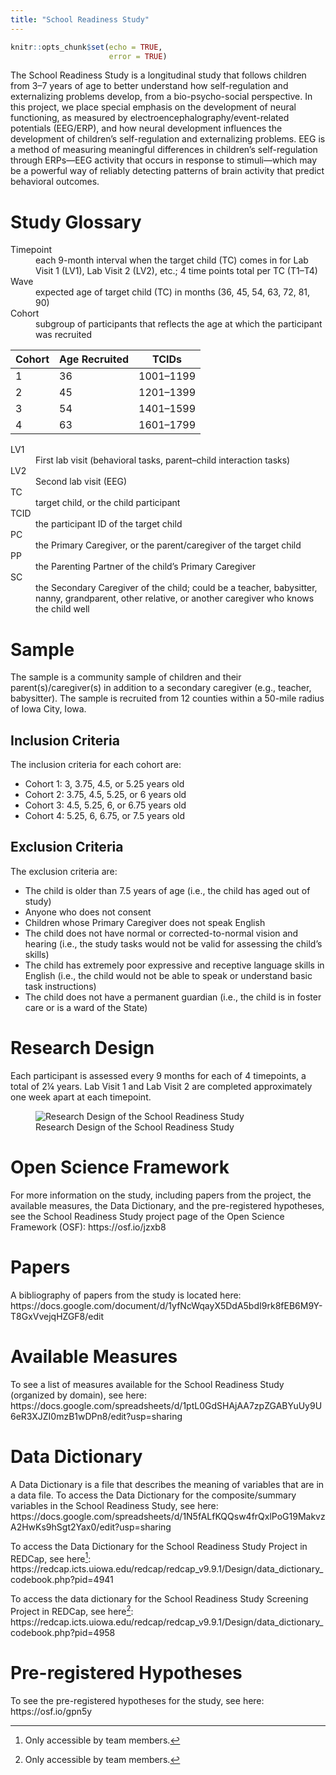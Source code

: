 ```yaml
---
title: "School Readiness Study"
---
```


```r
knitr::opts_chunk$set(echo = TRUE,
                      error = TRUE)
```

The School Readiness Study is a longitudinal study that follows children from 3–7 years of age to better understand how self-regulation and externalizing problems develop, from a bio-psycho-social perspective.
In this project, we place special emphasis on the development of neural functioning, as measured by electroencephalography/event-related potentials (EEG/ERP), and how neural development influences the development of children's self-regulation and externalizing problems.
EEG is a method of measuring meaningful differences in children's self-regulation through ERPs—EEG activity that occurs in response to stimuli—which may be a powerful way of reliably detecting patterns of brain activity that predict behavioral outcomes.

# Study Glossary

Timepoint
: each 9-month interval when the target child (TC) comes in for Lab Visit 1 (LV1), Lab Visit 2 (LV2), etc.; 4 time points total per TC (T1–T4)

Wave
: expected age of target child (TC) in months (36, 45, 54, 63, 72, 81, 90)

Cohort
: subgroup of participants that reflects the age at which the participant was recruited

Cohort | Age Recruited | TCIDs
-------|---------------|------
1      | 36            | 1001–1199
2      | 45            | 1201–1399
3      | 54            | 1401–1599
4      | 63            | 1601–1799

LV1
: First lab visit (behavioral tasks, parent–child interaction tasks)

LV2
: Second lab visit (EEG)

TC
: target child, or the child participant

TCID
: the participant ID of the target child

PC
: the Primary Caregiver, or the parent/caregiver of the target child

PP
: the Parenting Partner of the child's Primary Caregiver

SC
: the Secondary Caregiver of the child; could be a teacher, babysitter, nanny, grandparent, other relative, or another caregiver who knows the child well

# Sample

The sample is a community sample of children and their parent(s)/caregiver(s) in addition to a secondary caregiver (e.g., teacher, babysitter).
The sample is recruited from 12 counties within a 50-mile radius of Iowa City, Iowa.

## Inclusion Criteria

The inclusion criteria for each cohort are:

- Cohort 1: 3, 3.75, 4.5, or 5.25 years old
- Cohort 2: 3.75, 4.5, 5.25, or 6 years old
- Cohort 3: 4.5, 5.25, 6, or 6.75 years old
- Cohort 4: 5.25, 6, 6.75, or 7.5 years old

## Exclusion Criteria

The exclusion criteria are:

- The child is older than 7.5 years of age (i.e., the child has aged out of study)
- Anyone who does not consent
- Children whose Primary Caregiver does not speak English
- The child does not have normal or corrected-to-normal vision and hearing (i.e., the study tasks would not be valid for assessing the child's skills)
- The child has extremely poor expressive and receptive language skills in English (i.e., the child would not be able to speak or understand basic task instructions)
- The child does not have a permanent guardian (i.e., the child is in foster care or is a ward of the State)

# Research Design

Each participant is assessed every 9 months for each of 4 timepoints, a total of 2¼ years.
Lab Visit 1 and Lab Visit 2 are completed approximately one week apart at each timepoint.

![Research Design of the School Readiness Study](images/schoolReadinessStudy.png)

# Open Science Framework

For more information on the study, including papers from the project, the available measures, the Data Dictionary, and the pre-registered hypotheses, see the School Readiness Study project page of the Open Science Framework (OSF): https://osf.io/jzxb8

# Papers

A bibliography of papers from the study is located here:
https://docs.google.com/document/d/1yfNcWqayX5DdA5bdI9rk8fEB6M9Y-T8GxVvejqHZGF8/edit

# Available Measures

To see a list of measures available for the School Readiness Study (organized by domain), see here:
https://docs.google.com/spreadsheets/d/1ptL0GdSHAjAA7zpZGABYuUy9U6eR3XJZI0mzB1wDPn8/edit?usp=sharing

# Data Dictionary

A Data Dictionary is a file that describes the meaning of variables that are in a data file.
To access the Data Dictionary for the composite/summary variables in the School Readiness Study, see here:
https://docs.google.com/spreadsheets/d/1N5fALfKQQsw4frQxlPoG19MakvzA2HwKs9hSgt2Yax0/edit?usp=sharing

To access the Data Dictionary for the School Readiness Study Project in REDCap, see here[^1]:
https://redcap.icts.uiowa.edu/redcap/redcap_v9.9.1/Design/data_dictionary_codebook.php?pid=4941

To access the data dictionary for the School Readiness Study Screening Project in REDCap, see here[^1]:
https://redcap.icts.uiowa.edu/redcap/redcap_v9.9.1/Design/data_dictionary_codebook.php?pid=4958

# Pre-registered Hypotheses

To see the pre-registered hypotheses for the study, see here: https://osf.io/gpn5y

[^1]: Only accessible by team members.